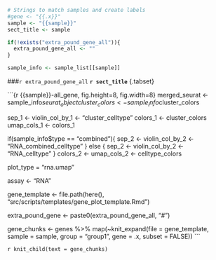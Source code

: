 ```r

# Strings to match samples and create labels
#gene <- "{{.x}}"
sample <- "{{sample}}"
sect_title <- sample

if(!exists("extra_pound_gene_all")){
  extra_pound_gene_all <- ""
}

sample_info <- sample_list[[sample]]

```

###`r extra_pound_gene_all` **`r sect_title`** {.tabset}

```{r {{sample}}-all_gene, fig.height=8, fig.width=8}
merged_seurat <- sample_info$seurat_object
cluster_colors <- sample_info$cluster_colors

sep_1 <- violin_col_by_1 <- "cluster_celltype"
colors_1 <- cluster_colors
umap_cols_1 <- colors_1

if(sample_info$type == "combined"){
  sep_2 <- violin_col_by_2 <- "RNA_combined_celltype"
} else {
  sep_2 <- violin_col_by_2 <- "RNA_celltype"
}
colors_2 <- umap_cols_2 <- celltype_colors

plot_type = "rna.umap"

assay <- "RNA"

gene_template <- file.path(here(), "src/scripts/templates/gene_plot_template.Rmd")

extra_pound_gene <- paste0(extra_pound_gene_all, "#")

gene_chunks <- genes %>%
  map(~knit_expand(file = gene_template, sample = sample, group = "group1",
                   gene = .x, subset = FALSE))
```

`r knit_child(text = gene_chunks)`